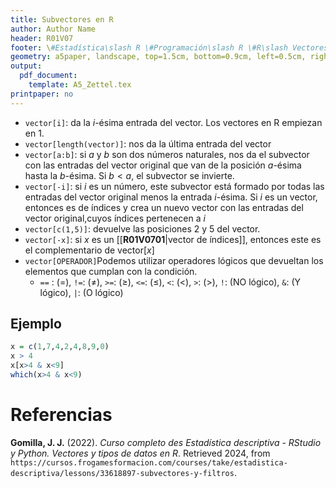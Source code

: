 ```yaml
---
title: Subvectores en R
author: Author Name
header: R01V07
footer: \#Estadística\slash R \#Programación\slash R \#R\slash Vectores
geometry: a5paper, landscape, top=1.5cm, bottom=0.9cm, left=0.5cm, right=0.5cm, headsep = 0.5cm, footskip = 12pt
output:
  pdf_document: 
    template: A5_Zettel.tex
printpaper: no
---
```

- ```vector[i]```: da la $i$-ésima entrada del vector. Los vectores en R empiezan en 1.
- ```vector[length(vector)]```: nos da la última entrada del vector
- ```vector[a:b]```: si $a$ y $b$ son dos números naturales, nos da el subvector con las entradas del vector original que van de la posición $a$-ésima hasta la $b$-ésima. Si $b < a$, el subvector se invierte.
- ```vector[-i]```: si $i$ es un número, este subvector está formado por todas las entradas del vector original menos la entrada $i$-ésima. Si $i$ es un vector, entonces es de índices y crea un nuevo vector con las entradas del vector original,cuyos índices pertenecen a $i$
- ```vector[c(1,5)]```: devuelve las posiciones 2 y 5 del vector.
- ```vector[-x]```: si $x$ es un [[**R01V0701**|vector de índices]], entonces este es el complementario de vector[$x$]
- ```vector[OPERADOR]```Podemos utilizar operadores lógicos que devueltan los elementos que cumplan con la condición.
  - ``` == ``` : (=), ```!=```: ($\neq$), ```>=```: ($\ge$), ```<=```: ($\le$), ```<```: ($<$), ```>```: ($>$), ```!```: (NO lógico), ```&```: (Y lógico), ```|```: (O lógico)

## Ejemplo
```r
x = c(1,7,4,2,4,8,9,0)
x > 4
x[x>4 & x<9]
which(x>4 & x<9)
```

\pagebreak

# Referencias

**Gomilla, J. J.** (2022). _Curso completo des Estadística descriptiva - RStudio y Python. Vectores y tipos de datos en R_. Retrieved 2024, from <code style="word-wrap: break-word;">https://cursos.frogamesformacion.com/courses/take/estadistica-descriptiva/lessons/33618897-subvectores-y-filtros</code>.